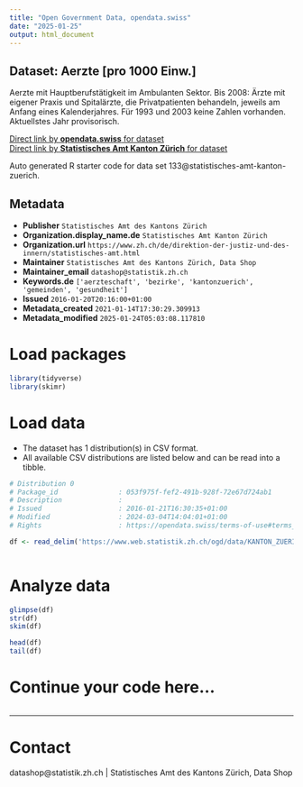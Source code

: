 ```yaml
---
title: "Open Government Data, opendata.swiss"
date: "2025-01-25"
output: html_document
---
```


## Dataset: Aerzte [pro 1000 Einw.]

Aerzte mit Hauptberufstätigkeit im Ambulanten Sektor. Bis 2008: Ärzte mit eigener Praxis und Spitalärzte, die Privatpatienten behandeln, jeweils am Anfang eines Kalenderjahres. Für 1993 und 2003 keine Zahlen vorhanden. Aktuellstes Jahr provisorisch.

[Direct link by **opendata.swiss** for dataset](https://opendata.swiss/de/dataset/aerzte-pro-1000-einw)<br>
[Direct link by **Statistisches Amt Kanton Zürich** for dataset](https://www.zh.ch/de/politik-staat/gemeinden/gemeindeportraet.html)

Auto generated R starter code for data set 133@statistisches-amt-kanton-zuerich.

## Metadata

- **Publisher** `Statistisches Amt des Kantons Zürich`
- **Organization.display_name.de** `Statistisches Amt Kanton Zürich`
- **Organization.url** `https://www.zh.ch/de/direktion-der-justiz-und-des-innern/statistisches-amt.html`
- **Maintainer** `Statistisches Amt des Kantons Zürich, Data Shop`
- **Maintainer_email** `datashop@statistik.zh.ch`
- **Keywords.de** `['aerzteschaft', 'bezirke', 'kantonzuerich', 'gemeinden', 'gesundheit']`
- **Issued** `2016-01-20T20:16:00+01:00`
- **Metadata_created** `2021-01-14T17:30:29.309913`
- **Metadata_modified** `2025-01-24T05:03:08.117810`


# Load packages

```r

library(tidyverse)
library(skimr)

```

# Load data

-   The dataset has 1 distribution(s) in CSV format.
-   All available CSV distributions are listed below and can be read into a tibble.

```r

# Distribution 0
# Package_id               : 053f975f-fef2-491b-928f-72e67d724ab1
# Description              : 
# Issued                   : 2016-01-21T16:30:35+01:00
# Modified                 : 2024-03-04T14:04:01+01:00
# Rights                   : https://opendata.swiss/terms-of-use#terms_by

df <- read_delim('https://www.web.statistik.zh.ch/ogd/data/KANTON_ZUERICH_543.csv')



```

# Analyze data

```r

glimpse(df)
str(df)
skim(df)

head(df)
tail(df)

```

# Continue your code here...

```r

```

------------------------------------------------------------------------

# Contact

datashop@statistik.zh.ch | Statistisches Amt des Kantons Zürich, Data Shop
